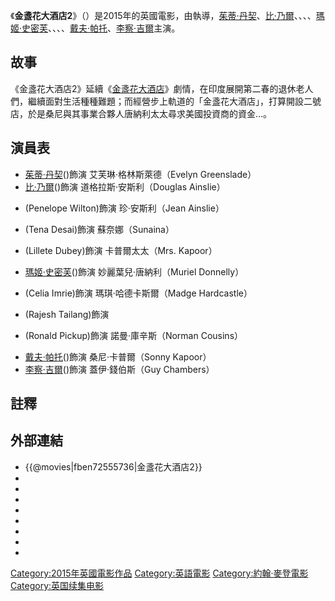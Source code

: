 {{Underlinked|time=2015-12-10T11:32:19+00:00}}
{{expand|time=2015-12-05T10:50:44+00:00}}
{{unreferenced|time=2015-12-05T10:50:44+00:00}}
{{noteTA
|G1=Show
|G2=Movie
}}
{{Infobox Film
| name               = 金盞花大酒店2
| original_name      = {{lang|en|The Second Best Exotic Marigold Hotel}}
| image              = The Second Best Exotic Marigold Hotel poster.jpg
| caption            = 
| director           = [[約翰·麥登|約翰·麥登]]({{lang|en|John Madden}})
| producer           = {{lang|en|Graham Broadbent}}<br/>{{lang|en|Peter Czernin}}
| writer             = {{link-en|歐勒·帕克|Ol Parker}}(Ol Parker)
| starring           = [[茱蒂·丹契|茱蒂·丹契]]({{lang|en|Judi Dench}})<br/>[[比·乃爾|比·乃爾]]({{lang|en|Bill Nighy}})<br/>{{link-en|潘尼洛普·威爾頓|Penelope Wilton}}(Penelope Wilton)<br/>{{link-en|蒂娜·德賽|Tena Desai}}(Tena Desai)<br/>{{link-en|莉蕾特·杜貝|Lillete Dubey}}(Lillete Dubey)<br/>[[瑪姬·史密芙|瑪姬·史密芙]]({{lang|en|Maggie Smith}})<br/>{{link-en|希莉亞·伊姆麗|Celia Imrie}}(Celia Imrie)<br/>{{link-en|拉傑什·泰朗|Rajesh Tailang}}(Rajesh Tailang)<br/>{{link-en|朗諾·匹克|Ronald Pickup}}(Ronald Pickup)<br/>[[戴夫·帕托|戴夫·帕托]]({{lang|en|Dev Patel}})<br/>[[李察·吉爾|李察·吉爾]]({{lang|en|Richard Gere}})
| music              = {{lang|en|Thomas Newman}}
| cinematography     = {{lang|en|Ben Smithard}}
| editing            = {{lang|en|John Madden}}
| production_company = {{lang|en|Blueprint Pictures}}<br/>{{lang|en|Participant Media}}
| distributor        = [[福斯探照灯影业|福斯探照灯影业]]
| released           = {{film date|2015|2|26|英國|2015|3|6|美國|2015|3|19|香港、新加坡|2015|3|20|臺灣}}
| runtime            = 122 分鐘
| country            = {{英國電影}}
| language           = [[英語|英語]]
| budget             = 
| gross              = 
|preceded_by         = 《[[金盞花大酒店|金盞花大酒店]]》
|followed_by         = 
| cn_name            = 涉外大饭店2{{small|（影碟）}}{{notetag|中國大陸在本集片名略作修正，並未延續前集「涉外-{}-大酒店」。}}
| hk_name            = 黃金花第2大酒店
| tw_name            = 金盞花大酒店2
| sg_name            = 黄金花大酒店2{{notetag|新加坡在本集片名參考港譯，並未延續前集台譯「金盏花-{}-大酒店」。}}
}}
《'''金盞花大酒店2'''》（{{lang-en|'''''The Second Best Exotic Marigold Hotel'''''}}）是2015年的英國電影，由{{lang|en|John Madden}}執導，[[茱蒂·丹契|茱蒂·丹契]]、[[比·乃爾|比·乃爾]]、{{link-en|潘尼洛普·威爾頓|Penelope Wilton}}、{{link-en|蒂娜·德賽|Tena Desai}}、{{link-en|莉蕾特·杜貝|Lillete Dubey}}、[[瑪姬·史密芙|瑪姬·史密芙]]、{{link-en|希莉亞·伊姆麗|Celia Imrie}}、{{link-en|拉傑什·泰朗|Rajesh Tailang}}、{{link-en|朗諾·匹克|Ronald Pickup}}、[[戴夫·帕托|戴夫·帕托]]、[[李察·吉爾|李察·吉爾]]主演。

==故事==
《金盞花大酒店2》延續《[[金盞花大酒店|金盞花大酒店]]》劇情，在印度展開第二春的退休老人們，繼續面對生活種種難題；而經營步上軌道的「金盞花大酒店」，打算開設二號店，於是桑尼與其事業合夥人唐納利太太尋求美國投資商的資金…。

==演員表==
*[[茱蒂·丹契|茱蒂·丹契]]({{lang|en|Judi Dench}})飾演 艾芙琳·格林斯萊德（Evelyn Greenslade）
*[[比·乃爾|比·乃爾]]({{lang|en|Bill Nighy}})飾演 道格拉斯·安斯利（Douglas Ainslie）
*{{link-en|潘尼洛普·威爾頓|Penelope Wilton}}(Penelope Wilton)飾演 珍·安斯利（Jean Ainslie）
*{{link-en|蒂娜·德賽|Tena Desai}}(Tena Desai)飾演 蘇奈娜（Sunaina）
*{{link-en|莉蕾特·杜貝|Lillete Dubey}}(Lillete Dubey)飾演 卡普爾太太（Mrs. Kapoor）
*[[瑪姬·史密芙|瑪姬·史密芙]]({{lang|en|Maggie Smith}})飾演 妙麗葉兒·唐納利（Muriel Donnelly）
*{{link-en|希莉亞·伊姆麗|Celia Imrie}}(Celia Imrie)飾演 瑪琪·哈德卡斯爾（Madge Hardcastle）
*{{link-en|拉傑什·泰朗|Rajesh Tailang}}(Rajesh Tailang)飾演 
*{{link-en|朗諾·匹克|Ronald Pickup}}(Ronald Pickup)飾演 諾曼·庫辛斯（Norman Cousins）
*[[戴夫·帕托|戴夫·帕托]]({{lang|en|Dev Patel}})飾演 桑尼·卡普爾（Sonny Kapoor）
*[[李察·吉爾|李察·吉爾]]({{lang|en|Richard Gere}})飾演 蓋伊·錢伯斯（Guy Chambers）

== 註釋 ==
{{notefoot}}

== 外部連結 ==
*{{@movies|fben72555736|金盞花大酒店2}}
*{{douban|title=涉外大饭店2}}
*{{Mtime|208817|涉外大饭店2}}
*{{Amg movie|596138|金盞花大酒店2}}
*{{rotten-tomatoes|the_second_best_exotic_marigold_hotel|金盞花大酒店2}}
*{{mojo title|bestexotic2|金盞花大酒店2}}
*{{Tcmdb title|2014508|金盞花大酒店2}}
*{{metacritic film|the-second-best-exotic-marigold-hotel|金盞花大酒店2}}
*{{imdb title|2555736|金盞花大酒店2}}

{{John Madden}}
{{DEFAULTSORT:The Second Best Exotic Marigold Hotel}}
[[Category:2015年英國電影作品|Category:2015年英國電影作品]]
[[Category:英語電影|Category:英語電影]]
[[Category:約翰·麥登電影|Category:約翰·麥登電影]]
[[Category:英国续集电影|Category:英国续集电影]]